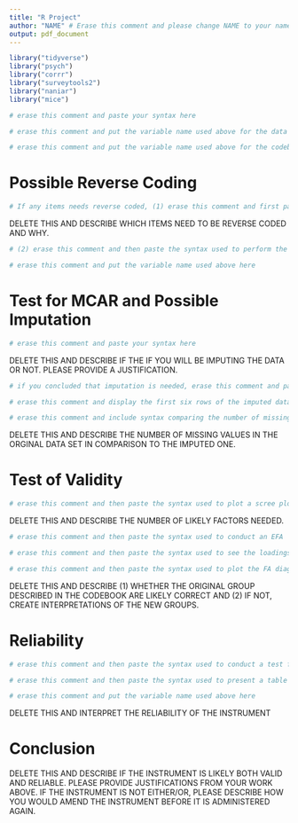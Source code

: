 ```yaml
---
title: "R Project"
author: "NAME" # Erase this comment and please change NAME to your name
output: pdf_document
---
```


```r
library("tidyverse")
library("psych")
library("corrr")
library("surveytools2")
library("naniar")
library("mice")
```


```r
# erase this comment and paste your syntax here 
```

```r
# erase this comment and put the variable name used above for the data set here 
```

```r
# erase this comment and put the variable name used above for the codebook here 
```


# Possible Reverse Coding

```r
# If any items needs reverse coded, (1) erase this comment and first paste the syntax used to determine which item(s)
```

DELETE THIS AND DESCRIBE WHICH ITEMS NEED TO BE REVERSE CODED AND WHY.

```r
# (2) erase this comment and then paste the syntax used to perform the reverse coding
```

```r
# erase this comment and put the variable name used above here 
```


# Test for MCAR and Possible Imputation

```r
# erase this comment and paste your syntax here 
```

DELETE THIS AND DESCRIBE IF THE IF YOU WILL BE IMPUTING THE DATA OR NOT. PLEASE PROVIDE A JUSTIFICATION.

```r
# if you concluded that imputation is needed, erase this comment and paste your syntax here
```

```r
# erase this comment and display the first six rows of the imputed data set using the variable name used above
```

```r
# erase this comment and include syntax comparing the number of missing values in the original data set versus the imputed one
```

DELETE THIS AND DESCRIBE THE NUMBER OF MISSING VALUES IN THE ORGINAL DATA SET IN COMPARISON TO THE IMPUTED ONE.


# Test of Validity

```r
# erase this comment and then paste the syntax used to plot a scree plot
```

DELETE THIS AND DESCRIBE THE NUMBER OF LIKELY FACTORS NEEDED.

```r
# erase this comment and then paste the syntax used to conduct an EFA
```

```r
# erase this comment and then paste the syntax used to see the loadings
```

```r
# erase this comment and then paste the syntax used to plot the FA diagram
```

DELETE THIS AND DESCRIBE (1) WHETHER THE ORIGINAL GROUP DESCRIBED IN THE CODEBOOK ARE LIKELY CORRECT AND (2) IF NOT, CREATE INTERPRETATIONS OF THE NEW GROUPS. 


# Reliability 

```r
# erase this comment and then paste the syntax used to conduct a test for reliability
```

```r
# erase this comment and then paste the syntax used to present a table that arranges survey items by descending internal consistency measures
```

```r
# erase this comment and put the variable name used above here 
```

DELETE THIS AND INTERPRET THE RELIABILITY OF THE INSTRUMENT

# Conclusion

DELETE THIS AND DESCRIBE IF THE INSTRUMENT IS LIKELY BOTH VALID AND RELIABLE. PLEASE PROVIDE JUSTIFICATIONS FROM YOUR WORK ABOVE. IF THE INSTRUMENT IS NOT EITHER/OR, PLEASE DESCRIBE HOW YOU WOULD AMEND THE INSTRUMENT BEFORE IT IS ADMINISTERED AGAIN.
